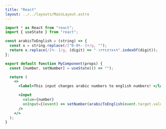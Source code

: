 ```yaml
---
title: "React"
layout: ../../layouts/MainLayout.astro
---
```




```jsx
import * as React from "react";
import { useState } from "react";

const arabicToEnglish = (string) => {
  const x = string.replace(/[^0-9٠-٩]+/g, "");
  return x.replace(/[٠-٩]/g, (digit) => "٠١٢٣٤٥٦٧٨٩".indexOf(digit));
};

export default function MyComponent(props) {
  const [number, setNumber] = useState(() => "");

  return (
    <>
      <label>This input changes arabic numbers to english numbers! </label>

      <input
        value={number}
        onInput={(event) => setNumber(arabicToEnglish(event.target.value))}
      />
    </>
  );
}
```


<ReactInput client:visible/>
